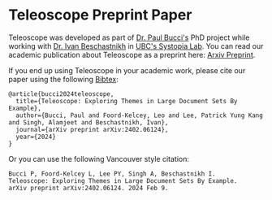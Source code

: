 # Teleoscope Preprint Paper
Teleoscope was developed as part of [Dr. Paul Bucci's](https://paulbucci.ca) PhD project while working with [Dr. Ivan Beschastnikh](https://www.cs.ubc.ca/~bestchai/) in [UBC's Systopia Lab](https://systopia.cs.ubc.ca/).
You can read our academic publication about Teleoscope as a preprint here: [Arxiv Preprint](https://arxiv.org/abs/2402.06124).

If you end up using Teleoscope in your academic work, please cite our paper using the following [Bibtex](https://www.bibtex.org/):

```
@article{bucci2024teleoscope,
  title={Teleoscope: Exploring Themes in Large Document Sets By Example},
  author={Bucci, Paul and Foord-Kelcey, Leo and Lee, Patrick Yung Kang and Singh, Alamjeet and Beschastnikh, Ivan},
  journal={arXiv preprint arXiv:2402.06124},
  year={2024}
}
```

Or you can use the following Vancouver style citation:

```
Bucci P, Foord-Kelcey L, Lee PY, Singh A, Beschastnikh I. 
Teleoscope: Exploring Themes in Large Document Sets By Example. 
arXiv preprint arXiv:2402.06124. 2024 Feb 9.
```